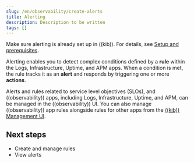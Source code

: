 ```yaml
---
slug: /en/observability/create-alerts
title: Alerting
description: Description to be written
tags: []
---
```


<div id="create-alerts"></div>

<DocCallOut title="Important" color="warning">

Make sure alerting is already set up in ((kib)). For details, see
[Setup and prerequisites](((kibana-ref))/alerting-setup.html).

</DocCallOut>

Alerting enables you to detect complex conditions defined by a **rule**
within the Logs, Infrastructure, Uptime, and APM apps. When a condition is met, the rule
tracks it as an **alert** and responds by triggering one or more **actions**.

Alerts and rules related to service level objectives (SLOs), and ((observability)) apps, including Logs, Infrastructure, Uptime, and APM, can be managed in the ((observability)) UI.
You can also manage ((observability)) app rules alongside rules for other apps from the [((kib)) Management UI](((kibana-ref))/create-and-manage-rules.html).

<div id="next_steps"></div>

## Next steps

* <DocLink slug="/en/observability/create-alerts-rules">Create and manage rules</DocLink>
* <DocLink slug="/en/observability/view-observability-alerts">View alerts</DocLink>

